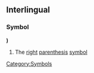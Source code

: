==Interlingual==
===Symbol===
''')'''
#The [[right]] [[parenthesis]] [[symbol]]
[[Category:Symbols]]